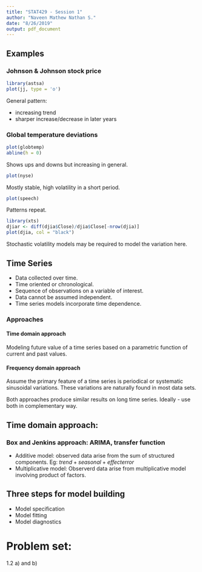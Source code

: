 ```yaml
---
title: "STAT429 - Session 1"
author: "Naveen Mathew Nathan S."
date: "8/26/2019"
output: pdf_document
---
```


## Examples

### Johnson & Johnson stock price

```r
library(astsa)
plot(jj, type = 'o')
```

General pattern:

- increasing trend
- sharper increase/decrease in later years

### Global temperature deviations

```r
plot(globtemp)
abline(h = 0)
```

Shows ups and downs but increasing in general.

```r
plot(nyse)
```

Mostly stable, high volatility in a short period.

```r
plot(speech)
```

Patterns repeat.

```r
library(xts)
djiar <- diff(djia$Close)/djia$Close[-nrow(djia)]
plot(djia, col = "black")
```

Stochastic volatility models may be required to model the variation here.

## Time Series

- Data collected over time.
- Time oriented or chronological.
- Sequence of observations on a variable of interest.
- Data cannot be assumed independent.
- Time series models incorporate time dependence.

### Approaches

#### Time domain approach

Modeling future value of a time series based on a parametric function of current and past values.

#### Frequency domain approach

Assume the primary feature of a time series is periodical or systematic sinusoidal variations. These variations are naturally found in most data sets.

Both approaches produce similar results on long time series. Ideally - use both in complementary way.

## Time domain approach:

### Box and Jenkins approach: ARIMA, transfer function

- Additive model: observed data arise from the sum of structured components. Eg: $trend + seasonal + effect error$
- Multiplicative model: Observerd data arise from multiplicative model involving product of factors.

## Three steps for model building

- Model specification
- Model fitting
- Model diagnostics

# Problem set:

1.2 a) and b)